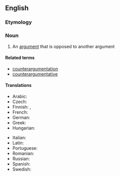 ==English==
{{wikipedia}}

===Etymology===
{{prefix|en|counter|argument}}

===Noun===
{{en-noun}}

# An [[argument]] that is opposed to another argument

====Related terms====
* [[counterargumentation]]
* [[counterargumentative]]

====Translations====
{{trans-top|an argument that is opposed to another argument}}
* Arabic: {{t-needed|ar}}
* Czech: {{t|cs|protiargument|m}}
* Finnish: {{t|fi|vastaväite}}, {{t+|fi|vasta-argumentti}}
* French: {{t+|fr|contre-argument|m}}
* German: {{t+|de|Gegenargument|n}}
* Greek: {{t+|el|αντεπιχείρημα|n|sc=Grek}}
* Hungarian: {{t+|hu|ellenérv}}
{{trans-mid}}
* Italian: {{t-needed|it}}
* Latin: {{t+|la|contrādictiō|f}}
* Portuguese: {{t+|pt|contra-argumento|m}}
* Romanian: {{t|ro|contra argument}}
* Russian: {{t+|ru|контраргуме́нт|m}}
* Spanish: {{t+|es|contraargumento|m}}
* Swedish: {{t+|sv|motargument|n}}
{{trans-bottom}}